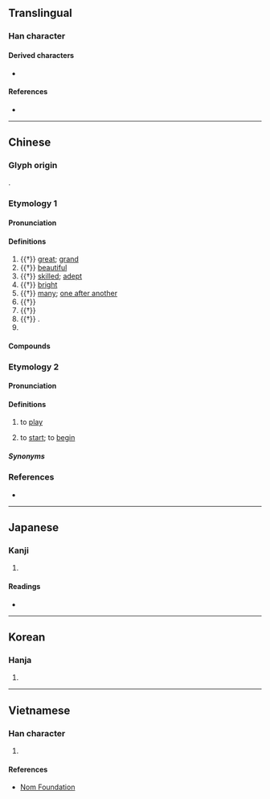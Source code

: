 {{character info}}
==Translingual==

===Han character===
{{Han char|rn=37|rad=大|as=06|sn=9|four=00430|canj=XYCK,YCK|ids=⿱亦大}}

====Derived characters====
* {{l|mul|[[湙]] [[㷜]]}}

====References====
* {{Han ref|kx=0252.050|dkj=05922|dj=0513.050|hdz=10540.030|uh=5955|ud=22869|bh=ABB3|bd=43955}}

----

==Chinese==

===Glyph origin===
{{Han etym}}
{{Han compound|亦|大|ls=psc|c1=p|c2=s|t2=big; great}}.

===Etymology 1===
{{zh-forms|alt=弈}}

====Pronunciation====
{{zh-pron
|m=yì
|Shanghainese=yih8
|m-s=
|c=jik6
|c-t=
|g=
|h=pfs=
|j=
|mb=
|md=
|mn=xm,zz:e̍k/qz:ia̍k
|mn-t=
|w=
|x=
|mc=y
|oc=y
|cat=a,n,v,pn
}}

====Definitions====
{{zh-hanzi}}

# {{†}} [[great]]; [[grand]]
# {{†}} [[beautiful]]
# {{†}} [[skilled]]; [[adept]]
# {{†}} [[bright]]
# {{†}} {{lb|zh|of years|generations|etc.}} [[many]]; [[one after another]]
# {{†}} {{zh-alt-form|弈|[[Go]] (board game); to [[play]] [[Go]]}}
# {{†}} {{zh-alt-form|亦|[[also]]}}
# {{†}} {{zh-alt-form|弋|dot=,}} {{n-g|used in}} {{zh-l|游奕}}.
# {{surname|zh}}

====Compounds====
{{zh-der|奕奕|奕葉|博奕|對奕|奕世|游奕|神采奕然|神采奕奕|神彩奕奕|精神奕奕|門庭赫奕|衣冠赫奕|赫奕|韓奕|舄奕}}

===Etymology 2===
{{zh-forms|alt=弈,預,意,咿}}

====Pronunciation====
{{zh-pron
|mn=xm,zz,tw:ī/ph,pn:ǐ
|cat=v
}}

====Definitions====
{{zh-hanzi}}

# {{lb|zh|Hokkien}} to [[play]] {{gloss|cards, lottery, chess, etc.}}
# {{lb|zh|Xiamen|&|Zhangzhou|_|Hokkien}} to [[start]]; to [[begin]] {{gloss|in an activity}}

=====Synonyms=====
{{zh-dial|玩}}

===References===
* {{thcwd|4839}}

----

==Japanese==

===Kanji===
{{ja-kanji|grade=|rs=大06}}

# {{rfdef|ja|sort=大06}}

====Readings====
* {{ja-readings|kanon=えき|goon=やく|kun=か-さなる}}

----

==Korean==

===Hanja===
{{ko-hanja|hangeul=혁|rv=hyeok|mr=hyŏk}}

# {{rfdef|ko|sort=大06}}

----

==Vietnamese==

===Han character===
{{vi-readings|reading=dịch|rs=大06}}

# {{rfdef|vi|sort=大06}}

====References====
* [http://nomfoundation.org/common/nom_details.php?codepoint=5955 Nom Foundation]